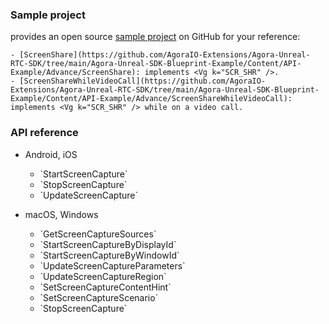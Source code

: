 <PlatformWrapper platform = "blueprint">

### Sample project

<Vg k="COMPANY" /> provides an open source <Vpl k="NAME" /> [sample project](https://github.com/AgoraIO-Extensions/Agora-Unreal-RTC-SDK/tree/main/Agora-Unreal-SDK-Blueprint-Example) on GitHub for your reference:

    - [ScreenShare](https://github.com/AgoraIO-Extensions/Agora-Unreal-RTC-SDK/tree/main/Agora-Unreal-SDK-Blueprint-Example/Content/API-Example/Advance/ScreenShare): implements <Vg k="SCR_SHR" />.
    - [ScreenShareWhileVideoCall](https://github.com/AgoraIO-Extensions/Agora-Unreal-RTC-SDK/tree/main/Agora-Unreal-SDK-Blueprint-Example/Content/API-Example/Advance/ScreenShareWhileVideoCall): implements <Vg k="SCR_SHR" /> while on a video call.

### API reference

- Android, iOS
    - <Link to="{{Global.API_REF_BLUEPRINT_ROOT}}/class_irtcengine.html#api_irtcengine_startscreencapture">`StartScreenCapture`</Link>
    - <Link to="{{Global.API_REF_BLUEPRINT_ROOT}}/class_irtcengine.html#api_irtcengine_stopscreencapture">`StopScreenCapture`</Link>
    - <Link to="{{Global.API_REF_BLUEPRINT_ROOT}}/class_irtcengine.html#api_irtcengine_updatescreencapture">`UpdateScreenCapture`</Link>

- macOS, Windows
    - <Link to="{{Global.API_REF_BLUEPRINT_ROOT}}/class_irtcengine.html#api_irtcengine_getscreencapturesources">`GetScreenCaptureSources`</Link>
    - <Link to="{{Global.API_REF_BLUEPRINT_ROOT}}/class_irtcengine.html#api_irtcengine_startscreencapturebydisplayid">`StartScreenCaptureByDisplayId`</Link>
    - <Link to="{{Global.API_REF_BLUEPRINT_ROOT}}/class_irtcengine.html#api_irtcengine_startscreencapturebywindowid">`StartScreenCaptureByWindowId`</Link>
    - <Link to="{{Global.API_REF_BLUEPRINT_ROOT}}/class_irtcengine.html#api_irtcengine_updatescreencaptureparameters">`UpdateScreenCaptureParameters`</Link>
    - <Link to="{{Global.API_REF_BLUEPRINT_ROOT}}/class_irtcengine.html#api_irtcengine_updatescreencaptureregion">`UpdateScreenCaptureRegion`</Link>
    - <Link to="{{Global.API_REF_BLUEPRINT_ROOT}}/class_irtcengine.html#api_irtcengine_setscreencapturecontenthint">`SetScreenCaptureContentHint`</Link>
    - <Link to="{{Global.API_REF_BLUEPRINT_ROOT}}/class_irtcengine.html#api_irtcengine_setscreencapturescenario">`SetScreenCaptureScenario`</Link>
    - <Link to="{{Global.API_REF_BLUEPRINT_ROOT}}/class_irtcengine.html#api_irtcengine_stopscreencapture">`StopScreenCapture`</Link>

</PlatformWrapper>